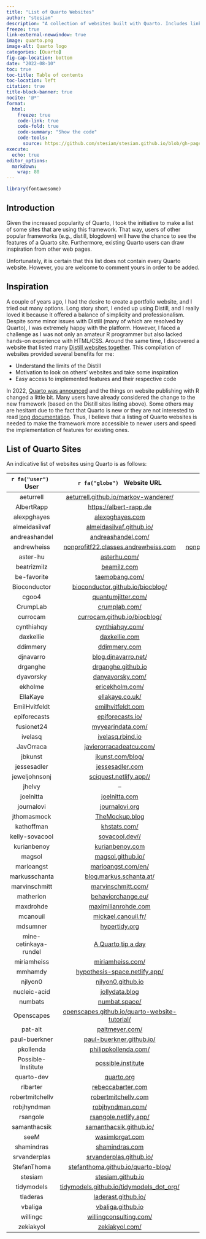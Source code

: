 ```yaml
---
title: "List of Quarto Websites"
author: "stesiam"
description: "A collection of websites built with Quarto. Includes links to websites and their respective repositories. Further additions are always welcome."
freeze: true
link-external-newwindow: true
image: quarto.png
image-alt: Quarto logo
categories: [Quarto]
fig-cap-location: bottom
date: "2022-08-10"
toc: true
toc-title: Table of contents
toc-location: left
citation: true
title-block-banner: true
nocite: '@*'
format: 
  html:
    freeze: true
    code-link: true
    code-fold: true
    code-summary: "Show the code"
    code-tools: 
      source: https://github.com/stesiam/stesiam.github.io/blob/gh-pages/english/2022-08-10-List-of-Quarto-Sites/2022-08-10-List-of-Quarto-Sites.qmd
execute:
  echo: true
editor_options: 
  markdown: 
    wrap: 80
---
```


```r
library(fontawesome)
```

## Introduction

Given the increased popularity of Quarto, I took the initiative to make a list of some sites that are using this framework. That way, users of other popular frameworks (e.g., distill, blogdown) will have the chance to see the features of a Quarto site. Furthermore, existing Quarto users can draw inspiration from other web pages.

Unfortunately, it is certain that this list does not contain every Quarto website. However, you are welcome to comment yours in order to be added.


## Inspiration

A couple of years ago, I had the desire to create a portfolio website, and I tried out many options. Long story short, I ended up using Distill, and I really loved it because it offered a balance of simplicity and professionalism. Despite some minor issues with Distill (many of which are resolved by Quarto), I was extremely happy with the platform. However, I faced a challenge as I was not only an amateur R programmer but also lacked hands-on experience with HTML/CSS. Around the same time, I discovered a website that listed many [Distill websites together](https://distillery.rbind.io/showcase.html). This compilation of websites provided several benefits for me:

- Understand the limits of the Distill
- Motivation to look on others' websites and take some inspiration
- Easy access to implemented features and their respective code

In 2022, [Quarto was announced](https://posit.co/blog/announcing-quarto-a-new-scientific-and-technical-publishing-system/) and the things on website publishing with R changed a little bit. Many users have already considered the change to the new framework (based on the Distill sites listing above). Some others may are hesitant due to the fact that Quarto is new or they are not interested to read [long documentation](https://quarto.org/docs/guide/). Thus, I believe that a listing of Quarto websites is needed to make the framework more accessible to newer users and speed the implementation of features for existing ones. 

## List of Quarto Sites

An indicative list of websites using Quarto is as follows: 

|   `r fa("user") ` &nbsp; User     | `r fa("globe") ` &nbsp;  Website URL   |   `r fa("code") `  &nbsp; Repository   |
|:------------------:|:------------------:|:------------------:|
|  aeturrell  | <a href="https://aeturrell.github.io/markov-wanderer/" target="_blank">aeturrell.github.io/markov-wanderer/</a> | <a href="https://github.com/aeturrell/markov-wanderer" target="_blank">markov-wanderer</a> |
|  AlbertRapp  | <a href="hhttps://albert-rapp.de/" target="_blank">https://albert-rapp.de</a> | -- |
|  alexpghayes  | <a href="https://www.alexpghayes.com/" target="_blank">alexpghayes.com</a> | <a href="https://github.com/alexpghayes/quarto-blog" target="_blank">quarto-blog</a> |
|  almeidasilvaf  | <a href="https://almeidasilvaf.github.io/" target="_blank">almeidasilvaf.github.io/</a> | <a href="https://github.com/almeidasilvaf/almeidasilvaf.github.io" target="_blank">almeidasilvaf.github.io</a> |
|  andreashandel  | <a href="https://www.andreashandel.com/" target="_blank">andreashandel.com/</a> | <a href="https://github.com/andreashandel/andreashandelwebsite" target="_blank">andreashandelwebsite</a> |
| andrewheiss  | <a href="https://nonprofitf22.classes.andrewheiss.com/" target="_blank">nonprofitf22.classes.andrewheiss.com</a> | <a href="https://github.com/andrewheiss/nonprofitf22.classes.andrewheiss.com" target="_blank">nonprofitf22.classes.andrewheiss.com</a> |
|  aster-hu  | <a href="https://asterhu.com/" target="_blank">asterhu.com/</a> | <a href="https://github.com/aster-hu/Asteroid_Blog" target="_blank">Asteroid_Blog</a> |
| beatrizmilz  |  <a href="https://beamilz.com/" target="_blank">beamilz.com</a> |         <a href="https://github.com/beatrizmilz/blog-en/" target="_blank">blog-en</a>    |
| be-favorite  |  <a href="https://www.taemobang.com/" target="_blank">taemobang.com/</a> |         <a href="https://github.com/be-favorite/Blog" target="_blank">Blog</a>    |
| Bioconductor | <a href="https://bioconductor.github.io/biocblog/" target="_blank">bioconductor.github.io/biocblog/</a> |  <a href="https://github.com/bioconductor/biocblog" target="_blank">biocblog</a> | 
| cgoo4 | <a href="https://www.quantumjitter.com/" target="_blank">quantumjitter.com/</a> |  <a href="https://github.com/cgoo4/quantumjitter" target="_blank">quantumjitter</a> | 
| CrumpLab | <a href="https://crumplab.com/" target="_blank">crumplab.com/</a> |  <a href="https://github.com/CrumpLab/CrumpLab.github.io" target="_blank">CrumpLab.github.io</a> | 
| currocam | <a href="https://currocam.github.io/" target="_blank">currocam.github.io/biocblog/</a> |  <a href="https://github.com/currocam/currocam.github.io" target="_blank">currocam.github.io</a> | 
| cynthiahqy | <a href="https://cynthiahqy.com/" target="_blank">cynthiahqy.com/</a> |  <a href="https://github.com/cynthiahqy/digital-garden" target="_blank">digital-garden</a> | 
| daxkellie | <a href="https://daxkellie.com/" target="_blank">daxkellie.com</a> |  <a href="https://github.com/daxkellie/website-quarto" target="_blank">website-quarto</a> | 
| ddimmery | <a href="https://ddimmery.com/" target="_blank">ddimmery.com</a> |  <a href="https://github.com/ddimmery/quarto-website" target="_blank">quarto-website</a> | 
|  djnavarro  | <a href="blog.djnavarro.net/" target="_blank">blog.djnavarro.net/</a>  |   <a href="https://github.com/djnavarro/quarto-blog" target="_blank">quarto-blog</a>  |
|  drganghe  | <a href="https://drganghe.github.io/" target="_blank">drganghe.github.io</a>  |   <a href="https://github.com/drganghe/drganghe.github.io" target="_blank">drganghe.github.io</a>  |
|  dyavorsky  | <a href="https://danyavorsky.com/" target="_blank">danyavorsky.com/</a>  |   <a href="https://github.com/dyavorsky/quarto_website" target="_blank">quarto_website</a>  |
|  ekholme  | <a href="https://www.ericekholm.com/" target="_blank">ericekholm.com/</a>  |   <a href="https://github.com/ekholme/ee-quarto-site" target="_blank">ee-quarto-site</a>  |
|  EllaKaye  | <a href="https://ellakaye.co.uk/" target="_blank">ellakaye.co.uk/</a>  |   <a href="https://github.com/EllaKaye/ellakaye.co.uk" target="_blank">ellakaye.co.uk </a>  |
|   EmilHvitfeldt  | <a href="https://emilhvitfeldt.com/" target="_blank">emilhvitfeldt.com</a>  |   <a href="https://github.com/EmilHvitfeldt/emilhvitfeldt.com" target="_blank">emilhvitfeldt.com</a>  |
|  epiforecasts  | <a href="https://epiforecasts.io/" target="_blank">epiforecasts.io/</a>  |   <a href="https://github.com/epiforecasts/epiforecasts.github.io" target="_blank">epiforecasts.github.io</a>  |
|  fusionet24  | <a href="https://www.myyearindata.com/" target="_blank">myyearindata.com/</a>  |   <a href="https://github.com/fusionet24/myyearindata" target="_blank">myyearindata </a>  |
|  ivelasq  | <a href="https://ivelasq.rbind.io/" target="_blank">ivelasq.rbind.io</a>  |   <a href="https://github.com/ivelasq/pipedream" target="_blank">pipedream</a>  |
|  JavOrraca  | <a href="https://www.javierorracadeatcu.com/" target="_blank">javierorracadeatcu.com/</a>  |   <a href="https://github.com/JavOrraca/quarto-blog" target="_blank">quarto-blog </a>  |
|  jbkunst   | <a href="https://jkunst.com/blog/" target="_blank">jkunst.com/blog/</a> | <a href="https://github.com/jbkunst/blog" target="_blank">blog</a>  |
|  jessesadler  | <a href="https://www.jessesadler.com/" target="_blank">jessesadler.com</a>| <a href="https://github.com/jessesadler/quarto-blog" target="_blank">quarto-blog</a> |
|  jeweljohnsonj  | <a href="https://sciquest.netlify.app/" target="_blank">sciquest.netlify.app//</a>| <a href="https://github.com/jeweljohnsonj/SciQuest" target="_blank">SciQuest</a> |
|    jhelvy    |  --   | <a href="https://github.com/jhelvy/jhelvy_quarto" target="_blank">jhelvy_quarto</a>  |
|  joelnitta   | <a href="https://www.joelnitta.com/" target="_blank">joelnitta.com</a> | <a href="https://github.com/joelnitta/joelnitta-home" target="_blank">joelnitta-home</a>  |
|  journalovi   | <a href="https://www.journalovi.org/" target="_blank">journalovi.org</a> | <a href="https://github.com/journalovi/journalovi.github.io" target="_blank">journalovi.github.io</a>  |
|  jthomasmock   | <a href="https://themockup.blog/" target="_blank">TheMockup.blog</a> | <a href="https://github.com/jthomasmock/themockup-blog" target="_blank">themockup-blog</a>  |
|  kathoffman   | <a href="https://www.khstats.com/" target="_blank">khstats.com/</a> | <a href="https://github.com/kathoffman/khstats-quarto" target="_blank">khstats-quarto</a>  |
|  kelly-sovacool   | <a href="https://sovacool.dev/" target="_blank">sovacool.dev//</a> | <a href="https://github.com/kelly-sovacool/kelly-sovacool.github.io" target="_blank">kelly-sovacool.github.io</a>  |
|  kurianbenoy  | <a href="https://kurianbenoy.com/" target="_blank">kurianbenoy.com</a> | <a href="https://github.com/kurianbenoy/kurianbenoy-website" target="_blank">kurianbenoy-website</a> |
|  magsol   | <a href="http://magsol.github.io/" target="_blank">magsol.github.io/</a> | <a href="https://github.com/magsol/magsol.github.io" target="_blank">magsol.github.io</a>  |
|  marioangst   | <a href="https://marioangst.com/en/" target="_blank">marioangst.com/en/</a> | --  |
|  markusschanta   | <a href="https://blog.markus.schanta.at/" target="_blank">blog.markus.schanta.at/</a> | <a href="https://github.com/markusschanta/blog" target="_blank">blog</a>  |
|  marvinschmitt   | <a href="https://www.marvinschmitt.com/" target="_blank">marvinschmitt.com/</a> | <a href="https://github.com/marvinschmitt/marvinschmitt-dot-com" target="_blank">marvinschmitt-dot-com</a>  |
|  matherion   | <a href="https://behaviorchange.eu/" target="_blank">behaviorchange.eu/</a> | <a href="https://gitlab.com/matherion/personal-website" target="_blank">personal-website</a>  |
|  maxdrohde   | <a href="https://maximilianrohde.com/" target="_blank">maximilianrohde.com</a> | <a href="https://github.com/maxdrohde/blog_quarto" target="_blank">blog_quarto</a>  |
|  mcanouil   | <a href="https://mickael.canouil.fr/" target="_blank">mickael.canouil.fr/</a> | <a href="https://github.com/mcanouil/mickael.canouil.fr" target="_blank">mickael.canouil.fr</a>  |
|  mdsumner   | <a href="https://www.hypertidy.org/" target="_blank">hypertidy.org</a> | <a href="https://github.com/mdsumner/quarto-blog" target="_blank">quarto-blog</a>  |
|  mine-cetinkaya-rundel     | <a href="https://mine-cetinkaya-rundel.github.io/quarto-tip-a-day/" target="_blank">A Quarto tip a day</a> | <a href="https://github.com/mine-cetinkaya-rundel/quarto-tip-a-day" target="_blank">quarto-tip-a-day</a>  |
|  miriamheiss    | <a href="https://www.miriamheiss.com/" target="_blank">miriamheiss.com/</a> | <a href="https://github.com/miriamheiss/miriam-blog" target="_blank">miriam-blog</a>  |
|  mmhamdy   | <a href="https://hypothesis-space.netlify.app/" target="_blank">hypothesis-space.netlify.app/</a> | <a href="https://github.com/mmhamdy/Hypothesis-Space" target="_blank">Hypothesis-Space</a>  |
|  njlyon0     | <a href="https://njlyon0.github.io/" target="_blank">njlyon0.github.io</a> | <a href="https://github.com/njlyon0/njlyon0.github.io" target="_blank">njlyon0.github.io</a>  |
|  nucleic-acid     | <a href="https://jollydata.blog/" target="_blank">jollydata.blog</a> | <a href="https://github.com/nucleic-acid/quarto-blog" target="_blank">quarto-blog</a>  |
|  numbats     | <a href="https://numbat.space/" target="_blank">numbat.space/</a> | <a href="https://github.com/numbats/numbats-quarto-website" target="_blank">numbats-quarto-website</a>  |
|  Openscapes     | <a href="https://openscapes.github.io/quarto-website-tutorial/" target="_blank">openscapes.github.io/quarto-website-tutorial/</a> | <a href="https://github.com/Openscapes/quarto-website-tutorial" target="_blank">quarto-website-tutorial</a>  |
|  pat-alt | <a href="https://www.paltmeyer.com/" target="_blank">paltmeyer.com/</a> | <a href="https://github.com/pat-alt/pat-alt.github.io" target="_blank">pat-alt.github.io</a>  |
|  paul-buerkner  | <a href="https://paul-buerkner.github.io/" target="_blank">paul-buerkner.github.io/</a> | <a href="https://github.com/paul-buerkner/paul-buerkner.github.io" target="_blank">paul-buerkner.github.io</a>  |
|  pkollenda  | <a href="https://www.philippkollenda.com/" target="_blank">philippkollenda.com/</a> | <a href="https://github.com/pkollenda/Website" target="_blank">Website</a>  |
|  Possible-Institute  | <a href="https://possible.institute/" target="_blank">possible.institute</a> | <a href="https://github.com/Possible-Institute/website" target="_blank">website</a>  |
|  quarto-dev  | <a href="https://quarto.org/" target="_blank">quarto.org</a> | <a href="https://github.com/quarto-dev/quarto-web" target="_blank">quarto-web</a>  |
|  rlbarter  | <a href="https://www.rebeccabarter.com/" target="_blank">rebeccabarter.com</a> | <a href="https://github.com/rlbarter/personal-website-quarto" target="_blank">personal-website-quarto</a>  |
|  robertmitchellv  | <a href="https://robertmitchellv.com/" target="_blank">robertmitchellv.com</a> | <a href="https://github.com/robertmitchellv/robertmitchellv.github.io" target="_blank">robertmitchellv.github.io</a>  |
|  robjhyndman  | <a href="https://robjhyndman.com/" target="_blank">robjhyndman.com/</a> | <a href="https://github.com/robjhyndman/robjhyndman.com" target="_blank">robjhyndman.com</a>  |
|  rsangole   | <a href="https://rsangole.netlify.app/" target="_blank">rsangole.netlify.app/</a> | <a href="https://github.com/rsangole/blog" target="_blank">blog</a>  |
|  samanthacsik  | <a href="https://samanthacsik.github.io/" target="_blank">samanthacsik.github.io/</a>| <a href="https://github.com/samanthacsik/samanthacsik.github.io" target="_blank">samanthacsik.github.io</a> |
|  seeM  | <a href="https://wasimlorgat.com/" target="_blank">wasimlorgat.com</a>| <a href="https://github.com/seeM/blog" target="_blank">blog</a> |
|  shamindras  | <a href="https://www.shamindras.com/" target="_blank">shamindras.com</a>| <a href="https://github.com/shamindras/ss_personal_distill_blog" target="_blank">ss_personal_distill_blog</a> |
|  srvanderplas  | <a href="https://srvanderplas.github.io/" target="_blank">srvanderplas.github.io/</a>| <a href="https://github.com/srvanderplas/srvanderplas.github.io" target="_blank">srvanderplas.github.io</a> |
|  StefanThoma  | <a href="https://stefanthoma.github.io/quarto-blog/" target="_blank">stefanthoma.github.io/quarto-blog/</a>| <a href="https://github.com/StefanThoma/quarto-blog" target="_blank">quarto-blog</a> |
|   stesiam    | <a href="https://www.stesiam.github.io/" target="_blank">stesiam.github.io</a> | <a href="https://github.com/stesiam/stesiam.github.io" target="_blank">stesiam.github.io</a> |
|   tidymodels    | <a href="https://tidymodels.github.io/tidymodels_dot_org/" target="_blank">tidymodels.github.io/tidymodels_dot_org/</a> | <a href="https://github.com/tidymodels/tidymodels_dot_org" target="_blank">tidymodels_dot_org</a> |
|   tladeras   | <a href="https://laderast.github.io/" target="_blank">laderast.github.io/</a> | <a href="https://github.com/laderast/laderast.github.io" target="_blank">laderast.github.io</a> |
|   vbaliga    | <a href="https://vbaliga.github.io/" target="_blank">vbaliga.github.io</a>  |      <a href="https://github.com/vbaliga/vbaliga.github.io" target="_blank">vbaliga.github.io</a> |
|   willingc    | <a href="https://www.willingconsulting.com/" target="_blank">willingconsulting.com/</a>  |      <a href="https://github.com/willingc/willing-consulting-2022" target="_blank">willing-consulting-2022</a> |
|   zekiakyol    | <a href="https://zekiakyol.com/" target="_blank">zekiakyol.com/</a>  |      <a href="https://github.com/zekiakyol/personal-website" target="_blank">personal-website</a> |
